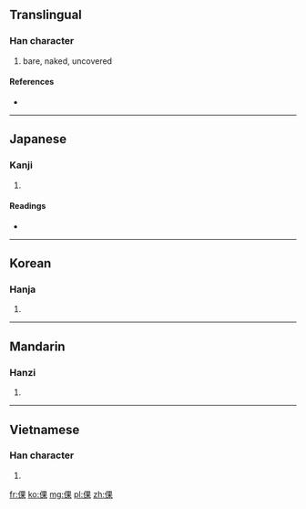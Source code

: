 ==Translingual==

===Han character===
{{Han char|rn=9|rad=人|as=08|sn=10|four=|canj=人田木 (OWD)}}

# bare, naked, uncovered

====References====
* {{Han ref|kx=0109.070|dkj=00797|dj=0232.050|hdz=10177.030|uh=502E|ud=20526}}

----

==Japanese==

===Kanji===
{{ja-kanji|grade=|rs=人08}}

# {{defn|lang=ja|sort=人08}}

====Readings====
* {{ja-readings|on=[[ら]] (ra), [[か]] (ka), [[げ]] (ge)|kun=[[はだか]] (hadaka), [[せまい]] (semai), [[かたぬぐ]] (katanugu), [[すはだ]] (suhada)}}

----

==Korean==

===Hanja===
{{ko-hanja|hangeul=라|rv=ra|mr=ra}}

# {{defn|lang=ko|sort=人08}}

----

==Mandarin==

===Hanzi===
{{cmn-hanzi|pin=[[lèng]] ([[leng4]]), [[líng]] ([[ling2]]), [[luǒ]] ([[luo3]])|wg=leng<sup>4</sup>, ling<sup>2</sup>, lo<sup>3</sup>}}

# {{defn|lang=cmn|sort=人08}}

----

==Vietnamese==

===Han character===
{{vi-hantu|[[khoả]]|rs=人08}}

# {{defn|lang=vi|sort=人08}}

[[fr:倮]]
[[ko:倮]]
[[mg:倮]]
[[pl:倮]]
[[zh:倮]]